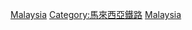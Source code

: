 {{Commonscat|Rapid transit in Malaysia}}

[[Category:各國城市軌道交通|Malaysia]]
[[Category:馬來西亞鐵路|Category:馬來西亞鐵路]]
[[Category:亞洲城市軌道交通|Malaysia]]
